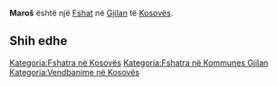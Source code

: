 {{Fshat në Kosovës
 | Emri                = Maroš
| sqi_V_name = Marash
| sqi_V_FULL_NAME_RO = Marash Marosh
| sqi_V_FULL_NAME_ND_RO = Marash Marosh
| sqi_V_SORT_NAME_RG = MARASH MAROSH
| sqi_V_FULL_NAME_RG = Marash Marosh
| sqi_V_FULL_NAME_ND_RG = Marash Marosh
| srp_N_name = Maroš
| srp_N_FULL_NAME_RO = Maroš
| srp_N_FULL_NAME_ND_RO = Maros
| srp_N_SORT_NAME_RG = MAROS
| srp_N_FULL_NAME_RG = Maroš
| srp_N_FULL_NAME_ND_RG = Maros

 | Emri (Rasa dhanore) = 
 | Figura              = 
 | Shteti              = Kosovo
 | Komuna              = Gjilan
 | Kodi postar         = 
 | Sipërfaqja          = 

 | Popullsia           = 

 | Regj. i popullsisë  = 
 | Dend. e popullsisë  = 
 | Faqja zyrtare       = 
 <!--- Koordinatat ----> 
 | Gjerësia            = 42.296944
 | Gjatësia            = 20.551389
 | Lartësia            = 
}}
'''Maroš''' është një [[Fshat]] në [[Gjilan]] të [[Kosovës]].

<!-- == Gjeografia == -->
<!-- == Historia == -->
<!-- == Demografia == -->
== Shih edhe ==
{{Komuna Gjilan}}
{{Kosovo-Administrata-Cung}}

[[Kategoria:Fshatra në Kosovës]]
[[Kategoria:Fshatra në Kommunes Gjilan]]
[[Kategoria:Vendbanime në Kosovës]]
